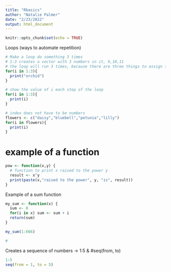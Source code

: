```yaml
---
title: "Rbasics"
author: "Natalie Palmer"
date: "2/23/2022"
output: html_document
---
```


```r
knitr::opts_chunk$set(echo = TRUE)
```
Loops (ways to automate repetition)

```r
# Make a loop do something 3 times
# 1:3 creates a vector with 3 numbers in it, 9,10,11
# the loop will run 3 times, because there are three things to assign to i
for(i in 1:3){
  print("orchid")
}

# show the value of i each step of the loop
for(i in 1:3){
  print(i)
}

# index does not have to be numbers
flowers <- c("daisy","bluebell","petunia","lilly")
for(i in flowers){
  print(i)
}

```

# example of a function 

```r

pow <- function(x,y) {
  # function to print x raised to the power y
  result <- x^y
  print(paste(x,"raised to the power", y, "is", result))
}


```

Example of a sum function

```r
my_sum <- function(x) {
  sum <- 0
  for(i in x) sum <- sum + i
  return(sum)
}

my_sum(1:666)

#

```

Creates a sequence of numbers -> 1:5 &  #seq(from, to)

```r
1:5
seq(from = 1, to = 5)
```
